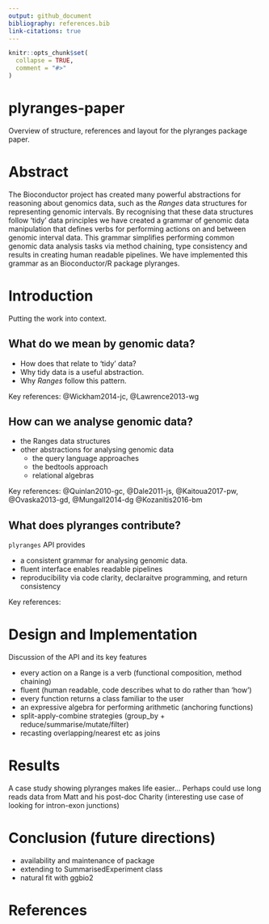 ```yaml
---
output: github_document
bibliography: references.bib
link-citations: true
---
```


<!-- README.md is generated from README.Rmd. Please edit that file -->

```r
knitr::opts_chunk$set(
  collapse = TRUE,
  comment = "#>"
)
```
# plyranges-paper

Overview of structure, references and layout for the plyranges package paper. 

# Abstract

The Bioconductor project has created many powerful abstractions for
reasoning about genomics data, such as the _Ranges_ data structures 
for representing genomic intervals. By recognising that these data structures
follow 'tidy' data principles we have created a grammar of genomic data 
manipulation that defines verbs for performing actions on and between genomic 
interval data. This grammar simplifies performing common genomic data analysis 
tasks via method chaining, type consistency and results in creating human 
readable pipelines. We have implemented this grammar as an Bioconductor/R 
package  plyranges.

# Introduction

Putting the work into context.

## What do we mean by genomic data?
  
  - How does that relate to 'tidy' data?
  - Why tidy data is a useful abstraction.
  - Why _Ranges_ follow this pattern.

Key references: @Wickham2014-jc, @Lawrence2013-wg

## How can we analyse genomic data?

  - the Ranges data structures
  - other abstractions for analysing genomic data
    - the query language approaches
    - the bedtools approach
    - relational algebras

Key references: @Quinlan2010-gc, @Dale2011-js, @Kaitoua2017-pw, @Ovaska2013-gd, @Mungall2014-dg @Kozanitis2016-bm

## What does plyranges contribute?

`plyranges` API provides

- a consistent grammar for analysing genomic data.
- fluent interface enables readable pipelines 
- reproducibility via code clarity, declaraitve programming,  and return consistency 

Key references: 


# Design and Implementation

Discussion of the API and its key features

- every action on a Range is a verb (functional composition, method chaining)
- fluent (human readable, code describes what to do rather than 'how')
- every function returns a class familiar to the user
- an expressive algebra for performing arithmetic (anchoring functions)
- split-apply-combine strategies (group_by + reduce/summarise/mutate/filter)
- recasting overlapping/nearest etc as joins


# Results

A case study showing plyranges makes life easier...
Perhaps could use long reads data from Matt and his post-doc Charity (interesting
use case of looking for intron-exon junctions)

# Conclusion (future directions)

- availability and maintenance of package
- extending to SummarisedExperiment class
- natural fit with ggbio2

# References

